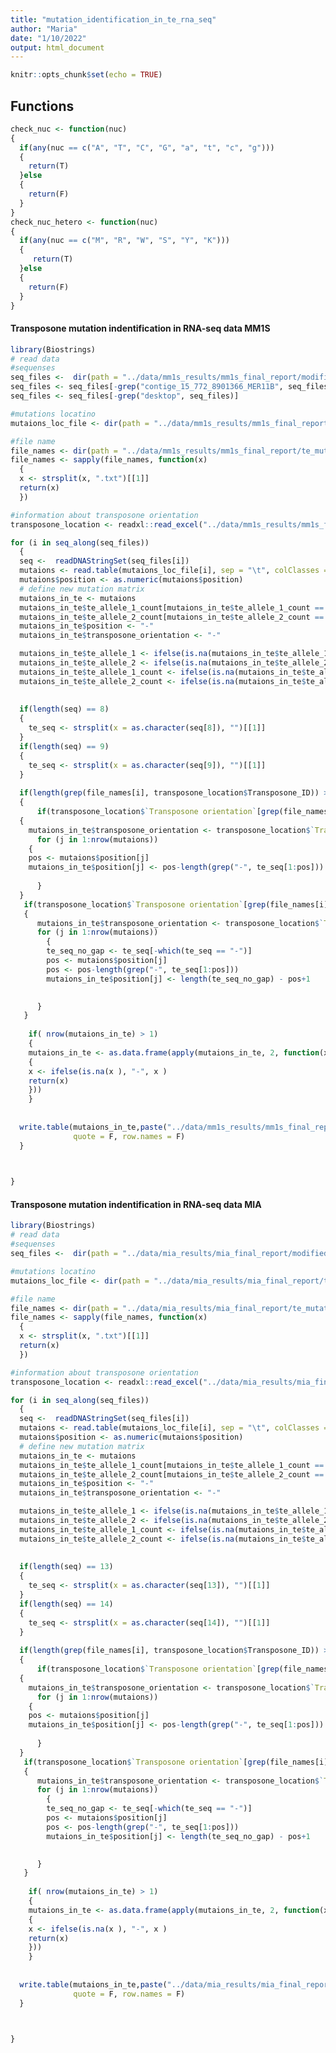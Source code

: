 ---
title: "mutation_identification_in_te_rna_seq"
author: "Maria"
date: "1/10/2022"
output: html_document
---

```{r setup, include=FALSE}
knitr::opts_chunk$set(echo = TRUE)
```

## Functions
```{r functions}
check_nuc <- function(nuc)
{
  if(any(nuc == c("A", "T", "C", "G", "a", "t", "c", "g")))
  {
    return(T)
  }else
  {
    return(F)
  }
}
check_nuc_hetero <- function(nuc)
{
  if(any(nuc == c("M", "R", "W", "S", "Y", "K")))
  {
     return(T)
  }else
  {
    return(F)
  }
}


```

#### Transposone mutation indentification in RNA-seq data MM1S
```{r trasnposon_mutation_te}
library(Biostrings)
# read data
#sequenses
seq_files <-  dir(path = "../data/mm1s_results/mm1s_final_report/modified", full.names = T)
seq_files <- seq_files[-grep("contige_15_772_8901366_MER11B", seq_files)]
seq_files <- seq_files[-grep("desktop", seq_files)]

#mutations locatino
mutaions_loc_file <- dir(path = "../data/mm1s_results/mm1s_final_report/te_mutation_index", full.names = T)

#file name
file_names <- dir(path = "../data/mm1s_results/mm1s_final_report/te_mutation_index", full.names = F)
file_names <- sapply(file_names, function(x)
  {
  x <- strsplit(x, ".txt")[[1]]
  return(x)
  })

#information about transposone orientation
transposone_location <- readxl::read_excel("../data/mm1s_results/mm1s_final_report/mm1s_transposon_location.xlsx", sheet = 1)

for (i in seq_along(seq_files)) 
  {
  seq <-  readDNAStringSet(seq_files[i])
  mutaions <- read.table(mutaions_loc_file[i], sep = "\t", colClasses = c(rep("character", 8)))
  mutaions$position <- as.numeric(mutaions$position)
  # define new mutation matrix
  mutaions_in_te <- mutaions
  mutaions_in_te$te_allele_1_count[mutaions_in_te$te_allele_1_count == 0] <- "-"
  mutaions_in_te$te_allele_2_count[mutaions_in_te$te_allele_2_count == 0] <- "-"
  mutaions_in_te$position <- "-"  
  mutaions_in_te$transposone_orientation <- "-"

  mutaions_in_te$te_allele_1 <- ifelse(is.na(mutaions_in_te$te_allele_1), "-", mutaions_in_te$te_allele_1)
  mutaions_in_te$te_allele_2 <- ifelse(is.na(mutaions_in_te$te_allele_2), "-", mutaions_in_te$te_allele_2)
  mutaions_in_te$te_allele_1_count <- ifelse(is.na(mutaions_in_te$te_allele_1_count), "-", mutaions_in_te$te_allele_1_count)
  mutaions_in_te$te_allele_2_count <- ifelse(is.na(mutaions_in_te$te_allele_2_count), "-", mutaions_in_te$te_allele_2_count)
  
    
  if(length(seq) == 8)
  {
    te_seq <- strsplit(x = as.character(seq[8]), "")[[1]]
  }
  if(length(seq) == 9)
  {
    te_seq <- strsplit(x = as.character(seq[9]), "")[[1]]
  }
  
  if(length(grep(file_names[i], transposone_location$Transposone_ID)) > 0)
  {
      if(transposone_location$`Transposone orientation`[grep(file_names[i], transposone_location$Transposone_ID)] == "direct")
  {
    mutaions_in_te$transposone_orientation <- transposone_location$`Transposone orientation`[grep(file_names[i], transposone_location$Transposone_ID)]
      for (j in 1:nrow(mutaions)) 
    {
    pos <- mutaions$position[j]
    mutaions_in_te$position[j] <- pos-length(grep("-", te_seq[1:pos]))
    
      }
  }
   if(transposone_location$`Transposone orientation`[grep(file_names[i], transposone_location$Transposone_ID)] == "reverse complement")
   {
      mutaions_in_te$transposone_orientation <- transposone_location$`Transposone orientation`[grep(file_names[i], transposone_location$Transposone_ID)]
      for (j in 1:nrow(mutaions)) 
        {
        te_seq_no_gap <- te_seq[-which(te_seq == "-")]
        pos <- mutaions$position[j]
        pos <- pos-length(grep("-", te_seq[1:pos]))
        mutaions_in_te$position[j] <- length(te_seq_no_gap) - pos+1

    
      }
   }
    
    if( nrow(mutaions_in_te) > 1)
    {
    mutaions_in_te <- as.data.frame(apply(mutaions_in_te, 2, function(x)
    {
    x <- ifelse(is.na(x ), "-", x )
    return(x)
    })) 
    }
 
  
  write.table(mutaions_in_te,paste("../data/mm1s_results/mm1s_final_report/te_mutation_index_in_transposone/", file_names[i], "_te_mutation_index.txt", sep = ""), 
              quote = F, row.names = F)
  }
  


}

```

#### Transposone mutation indentification in RNA-seq data MIA

```{r trasnposon_mutation_te}
library(Biostrings)
# read data
#sequenses
seq_files <-  dir(path = "../data/mia_results/mia_final_report/modified", full.names = T)

#mutations locatino
mutaions_loc_file <- dir(path = "../data/mia_results/mia_final_report/te_mutation_index", full.names = T)

#file name
file_names <- dir(path = "../data/mia_results/mia_final_report/te_mutation_index", full.names = F)
file_names <- sapply(file_names, function(x)
  {
  x <- strsplit(x, ".txt")[[1]]
  return(x)
  })

#information about transposone orientation
transposone_location <- readxl::read_excel("../data/mia_results/mia_final_report/mia_transposon_location.xlsx", sheet = 1)

for (i in seq_along(seq_files)) 
  {
  seq <-  readDNAStringSet(seq_files[i])
  mutaions <- read.table(mutaions_loc_file[i], sep = "\t", colClasses = c(rep("character", 8)))
  mutaions$position <- as.numeric(mutaions$position)
  # define new mutation matrix
  mutaions_in_te <- mutaions
  mutaions_in_te$te_allele_1_count[mutaions_in_te$te_allele_1_count == 0] <- "-"
  mutaions_in_te$te_allele_2_count[mutaions_in_te$te_allele_2_count == 0] <- "-"
  mutaions_in_te$position <- "-"  
  mutaions_in_te$transposone_orientation <- "-"

  mutaions_in_te$te_allele_1 <- ifelse(is.na(mutaions_in_te$te_allele_1), "-", mutaions_in_te$te_allele_1)
  mutaions_in_te$te_allele_2 <- ifelse(is.na(mutaions_in_te$te_allele_2), "-", mutaions_in_te$te_allele_2)
  mutaions_in_te$te_allele_1_count <- ifelse(is.na(mutaions_in_te$te_allele_1_count), "-", mutaions_in_te$te_allele_1_count)
  mutaions_in_te$te_allele_2_count <- ifelse(is.na(mutaions_in_te$te_allele_2_count), "-", mutaions_in_te$te_allele_2_count)
  
    
  if(length(seq) == 13)
  {
    te_seq <- strsplit(x = as.character(seq[13]), "")[[1]]
  }
  if(length(seq) == 14)
  {
    te_seq <- strsplit(x = as.character(seq[14]), "")[[1]]
  }
  
  if(length(grep(file_names[i], transposone_location$Transposone_ID)) > 0)
  {
      if(transposone_location$`Transposone orientation`[grep(file_names[i], transposone_location$Transposone_ID)] == "direct")
  {
    mutaions_in_te$transposone_orientation <- transposone_location$`Transposone orientation`[grep(file_names[i], transposone_location$Transposone_ID)]
      for (j in 1:nrow(mutaions)) 
    {
    pos <- mutaions$position[j]
    mutaions_in_te$position[j] <- pos-length(grep("-", te_seq[1:pos]))
    
      }
  }
   if(transposone_location$`Transposone orientation`[grep(file_names[i], transposone_location$Transposone_ID)] == "reverse complement")
   {
      mutaions_in_te$transposone_orientation <- transposone_location$`Transposone orientation`[grep(file_names[i], transposone_location$Transposone_ID)]
      for (j in 1:nrow(mutaions)) 
        {
        te_seq_no_gap <- te_seq[-which(te_seq == "-")]
        pos <- mutaions$position[j]
        pos <- pos-length(grep("-", te_seq[1:pos]))
        mutaions_in_te$position[j] <- length(te_seq_no_gap) - pos+1

    
      }
   }
    
    if( nrow(mutaions_in_te) > 1)
    {
    mutaions_in_te <- as.data.frame(apply(mutaions_in_te, 2, function(x)
    {
    x <- ifelse(is.na(x ), "-", x )
    return(x)
    })) 
    }
 
  
  write.table(mutaions_in_te,paste("../data/mia_results/mia_final_report/mia_te_mutation_index_in_transposone/", file_names[i], "_te_mutation_index.txt", sep = ""), 
              quote = F, row.names = F)
  }
  


}

```


